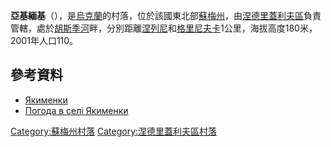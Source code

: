 {{coord|50|56|36|N|33|41|16|E|scale:100000_region:UA|display=title}}

'''亞基緬基'''（{{lang-uk|Якименки}}），是[[烏克蘭|烏克蘭]]的村落，位於該國東北部[[蘇梅州|蘇梅州]]，由[[涅德里蓋利夫區|涅德里蓋利夫區]]負責管轄，處於[[胡斯季河|胡斯季河]]畔，分別距離[[涅列尼|涅列尼]]和[[格里尼夫卡_(涅德里蓋利夫區)|格里尼夫卡]]1公里，海拔高度180米，2001年人口110。

==參考資料==
* [http://w1.c1.rada.gov.ua/pls/z7502/A005?rdat1=02.02.2010&rf7571=29550 Якименки]{{dead link|date=2017年11月 |bot=InternetArchiveBot |fix-attempted=yes }}
* [http://weather.in.ua/ua/symskaja/29500 Погода в селі Якименки] {{Wayback|url=http://weather.in.ua/ua/symskaja/29500 |date=20111219212247 }}

{{DEFAULTSORT:Якименки}}
[[Category:蘇梅州村落|Category:蘇梅州村落]]
[[Category:涅德里蓋利夫區村落|Category:涅德里蓋利夫區村落]]


{{Sumy-geo-stub}}